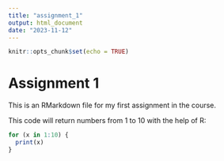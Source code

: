 ```yaml
---
title: "assignment_1"
output: html_document
date: "2023-11-12"
---
```


```r
knitr::opts_chunk$set(echo = TRUE)
```

# Assignment 1

This is an RMarkdown file for my first assignment in the course.

This code will return numbers from 1 to 10 with the help of R:

```r
for (x in 1:10) {
  print(x)
}

```

